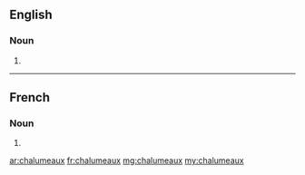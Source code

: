 ==English==

===Noun===
{{head|en}}

# {{plural of|chalumeau}}

----

==French==

===Noun===
{{head|fr|plural}} {{m-p}}

# {{plural of|chalumeau|lang=fr}}

[[ar:chalumeaux]]
[[fr:chalumeaux]]
[[mg:chalumeaux]]
[[my:chalumeaux]]
